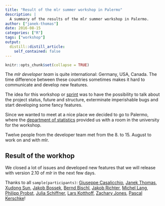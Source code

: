 ```yaml
---
title: "Result of the mlr summer workshop in Palermo"
description: |
  A summary of the results of the mlr summer workshop in Palermo.
author: ["janek-thomas"]
date: 2016-08-15
categories: ["R"]
tags: ["workshop"]
output:
  distill::distill_article:
    self_contained: false
---
```


```r
knitr::opts_chunk$set(collapse = TRUE)
```

The *mlr developer team* is quite international: Germany, USA, Canada. The time difference between these countries sometimes makes it hard to communicate and develop new features.

The idea for this workshop or [sprint](http://en.wikipedia.org/wiki/Sprint_(software_development)) was to have the possibility to talk about the project status, future and structure, exterminate imperishable bugs and start developing some fancy features.

Since we wanted to meet at a nice place we decided to go to Palermo, where the [department of statistics](https://www.unipa.it/dipartimenti/seas/) provided us with a room in the university for the workshop.

Twelve people from the developer team met from the 8. to 15. August to work on and with mlr.

## Result of the workhop

We closed a lot of issues and developed new features that we will release with version 2.10 of *mlr* in the next few days.

Thanks to all `sample(participants)`: [Giuseppe Casalicchio](http://www.compstat.statistik.uni-muenchen.de/people/casalicchio/), [Janek Thomas](http://www.compstat.statistik.uni-muenchen.de/people/thomas/), [Xudong Sun](http://www.compstat.statistik.uni-muenchen.de/people/Xudong/), [Jakob Bossek](http://www.jakobbossek.de/), [Bernd Bischl](http://www.compstat.statistik.uni-muenchen.de/people/bischl/), [Jakob Richter](http://jakob-r.github.io/), [Michel Lang](https://www.statistik.tu-dortmund.de/lang.html), [Philipp Probst](http://philipppro.github.io/), [Julia Schiffner](https://de.linkedin.com/in/julia-schiffner), [Lars Kotthoff](http://www.cs.ubc.ca/~larsko/), [Zachary Jones](http://zmjones.com/), [Pascal Kerschke](https://www.wi.uni-muenster.de/de/institut/statistik/personen/pascal-kerschke)!